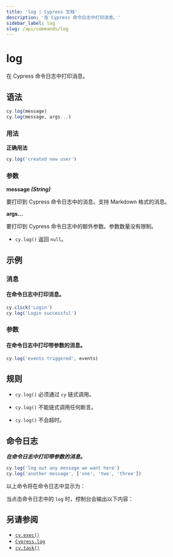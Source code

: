 ```yaml
---
title: 'log | Cypress 文档'
description: '在 Cypress 命令日志中打印消息。'
sidebar_label: log
slug: /api/commands/log
---
```


<ProductHeading product="app" />

# log

在 Cypress 命令日志中打印消息。

## 语法

```javascript
cy.log(message)
cy.log(message, args...)
```

### 用法

<Icon name="check-circle" color="green" /> **正确用法**

```javascript
cy.log('created new user')
```

### 参数

<Icon name="angle-right" /> **message _(String)_**

要打印到 Cypress 命令日志中的消息。支持 Markdown 格式的消息。

<Icon name="angle-right" /> **args...**

要打印到 Cypress 命令日志中的额外参数。参数数量没有限制。

<HeaderYields />

- `cy.log()` 返回 `null`。

## 示例

### 消息

#### 在命令日志中打印消息。

```javascript
cy.click('Login')
cy.log('Login successful')
```

### 参数

#### 在命令日志中打印带参数的消息。

```javascript
cy.log('events triggered', events)
```

## 规则

<HeaderRequirements />

- `cy.log()` 必须通过 `cy` 链式调用。

<HeaderAssertions />

- `cy.log()` 不能链式调用任何断言。

<HeaderTimeouts />

- `cy.log()` 不会超时。

## 命令日志

**_在命令日志中打印带参数的消息。_**

```javascript
cy.log('log out any message we want here')
cy.log('another message', ['one', 'two', 'three'])
```

以上命令将在命令日志中显示为：

<DocsImage
  src="/img/api/log/custom-command-log-with-any-message.png"
  alt="Command Log log"
/>

当点击命令日志中的 `log` 时，控制台会输出以下内容：

<DocsImage
  src="/img/api/log/console-shows-logs-message-and-any-arguments.png"
  alt="Console Log log"
/>

## 另请参阅

- [`cy.exec()`](/api/commands/exec)
- [`Cypress.log`](/api/cypress-api/cypress-log)
- [`cy.task()`](/api/commands/task)